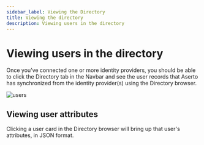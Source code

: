 ```yaml
---
sidebar_label: Viewing the Directory
title: Viewing the directory
description: Viewing users in the directory
---
```


# Viewing users in the directory

Once you’ve connected one or more identity providers, you should be
able to click the Directory tab in the Navbar and see the user records that Aserto has synchronized
from the identity provider(s) using the Directory browser.

![users](/users.png)

## Viewing user attributes

Clicking a user card in the Directory browser will bring up that user's attributes, in JSON format.
